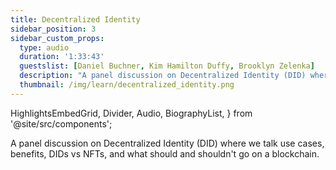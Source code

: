 ```yaml
---
title: Decentralized Identity
sidebar_position: 3
sidebar_custom_props:
  type: audio
  duration: '1:33:43'
  guestslist: [Daniel Buchner, Kim Hamilton Duffy, Brooklyn Zelenka]
  description: "A panel discussion on Decentralized Identity (DID) where we talk use cases, benefits, DIDs vs NFTs, and what should and shouldn't go on a blockchain."
  thumbnail: /img/learn/decentralized_identity.png
---
```


  HighlightsEmbedGrid,
  Divider,
  Audio,
  BiographyList,
} from '@site/src/components';

<div className="mb-8">
  <Audio url="https://soundcloud.com/user-625850228/decentralized-identity-with" />
</div>

A panel discussion on Decentralized Identity (DID) where we talk use cases, benefits,
DIDs vs NFTs, and what should and shouldn't go on a blockchain.

<Divider type="dotted" className="" />
<BiographyList
  growToFit={true}
  title="guests"
  biographies={[
    {
      imageUrl: '/img/learn/headshots/daniel_buchner.jpg',
      headline: 'Daniel Buchner',
      description: 'Head of Decentralized Identity, TBD',
    },
    {
      imageUrl: '/img/learn/headshots/kim_hamilton_duffy.jpg',
      headline: 'Kim Hamilton Duffy',
      description: 'Director of Identity and Standards, Centre',
    },
    {
      imageUrl: '/img/learn/headshots/brooklyn_zelenka.jpg',
      headline: 'Brooklyn Zelenka',
      description: 'CTO, Fission',
    },
  ]}
/>
<Divider type="dotted" className="" />
<HighlightsEmbedGrid
  title="HIGHLIGHTS"
  growToFit={false}
  highlights={[
    {
      title: 'What are Decentralized Identifiers',
      url: 'https://vimeo.com/704181883',
    },
    {
      title: 'What are Verifiable Credentials',
      url: 'https://vimeo.com/704181719',
    },
  ]}
/>

<Divider type="dotted" className="" />

